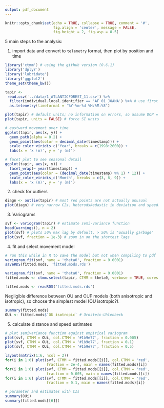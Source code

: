 ```yaml
---
output: pdf_document
---
```


```r
knitr::opts_chunk$set(echo = TRUE, collapse = TRUE, comment = '#',
                      fig.align = 'center', message = FALSE,
                      fig.height = 2, fig.asp = 0.5)
```

5 main steps to the analysis:

1. import data and convert to `telemetry` format, then plot by position and time

```r
library('ctmm') # using the github version (0.6.1)
library('dplyr')
library('lubridate')
library('ggplot2')
theme_set(theme_bw())

tapir <-
 read.csv('../data/1_ATLANTICFOREST_11.csv') %>%
  filter(individual.local.identifier == 'AF_01_JOANA') %>% # use first tapir
  as.telemetry(timeformat = '%Y-%m-%d %H:%M:%S')

plot(tapir) # default units; no information on errors, so assume DOP = 1
plot(tapir, units = FALSE) # force SI units
```

```r
# eastward movement over time
ggplot(tapir, aes(x, y)) +
  geom_path(alpha = 0.2) +
  geom_point(aes(color = decimal_date(timestamp))) +
  scale_color_viridis_c('Year', breaks = c(1998:2000)) +
  labs(x = 'x (m)', y = 'y (m)')

# facet plot to see seasonal detail
ggplot(tapir, aes(x, y)) +
  facet_wrap(~ year(timestamp)) +
  geom_point(aes(color = (decimal_date(timestamp) %% 1) * 12)) +
  scale_color_viridis_c('Month', breaks = c(3, 6, 9)) +
  labs(x = 'x (m)', y = 'y (m)')
```

\newpage

2. check for outliers

```r
diagn <- outlie(tapir) # most red points are not actually unusual
plot(diagn) # very narrow CIs, heterodskedastic in deviation and speed?
```

\newpage

3. Variograms

```r
svf <- variogram(tapir) # estimate semi-variance function
head(warnings(), n = 2)
plot(svf) # plots 50% max lag by default, > 50% is "usually garbage"
plot(svf, fraction = 1e-3) # zoom in on the shortest lags
```

\newpage

4. fit and select movement model

```r
# run this while in R to save the model but not when compiling to pdf
variogram.fit(svf, name = 'theta0', fraction = 0.0001)
saveRDS(fitted.mods, 'fitted.mods.rds')
```

```r
variogram.fit(svf, name = 'theta0', fraction = 0.0001)
fitted.mods <- ctmm.select(tapir, CTMM = theta0, verbose = TRUE, cores = 0)
```

```r
fitted.mods <- readRDS('fitted.mods.rds')
```

Negligible difference between OU and OUF models (both anisotropic and isotropic), so choose the simplest model (OU isotropic?).

```r
summary(fitted.mods)
OUi <- fitted.mods$`OU isotropic` # Ornstein-Uhlenbeck
```

5. calculate distance and speed estimates 

```r
# plot semivariance function against empirical variogram
plot(svf, CTMM = OUi, col.CTMM = '#1b9e77', fraction = 0.005)
plot(svf, CTMM = OUi, col.CTMM = '#1b9e77', fraction = 0.1)
plot(svf, CTMM = OUi, col.CTMM = '#1b9e77', fraction = 0.5)
```

\newpage

```r
layout(matrix(1:6, ncol = 2))
for(i in 1:6) plot(svf, CTMM = fitted.mods[[i]], col.CTMM = 'red',
                   fraction = 2e-4, main = names(fitted.mods)[i])
for(i in 1:6) plot(svf, CTMM = fitted.mods[[i]], col.CTMM = 'red',
                   fraction = 0.005, main = names(fitted.mods)[i])
for(i in 1:6) plot(svf, CTMM = fitted.mods[[i]], col.CTMM = 'red',
                   fraction = 0.1, main = names(fitted.mods)[i])

# parameter and estimates with CIs
summary(OUi)
summary(fitted.mods[[6]])
```
